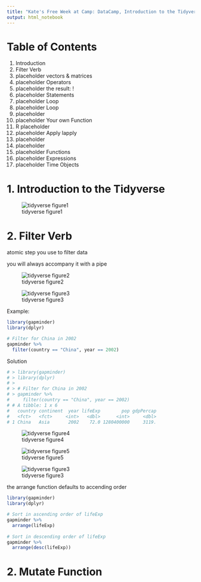 ```yaml
---
title: "Kate's Free Week at Camp: DataCamp, Introduction to the Tidyverse"
output: html_notebook
---
```



# Table of Contents
1. Introduction
2. Filter Verb
3. placeholder vectors & matrices
4. placeholder Operators
5. placeholder the result: !
6. placeholder Statements
7. placeholder Loop
8. placeholder Loop
9. placeholder 
10. placeholder Your own  Function
11. R placeholder
12. placeholder Apply lapply
13. placeholder
14. placeholder
15. placeholder Functions
16. placeholder Expressions 
17. placeholder Time Objects


# 1. Introduction to the Tidyverse

![tidyverse figure1](/Users/katherinerovinski/GIT/weekof_2020.05.18_DataCampTutorials/tidyverse1.png)

# 2. Filter Verb

atomic step you use to filter data

you will always accompany it with a pipe


![tidyverse figure2](/Users/katherinerovinski/GIT/weekof_2020.05.18_DataCampTutorials/tidyverse2.png)


![tidyverse figure3](/Users/katherinerovinski/GIT/weekof_2020.05.18_DataCampTutorials/tidyverse3.png)


Example: 
```r
library(gapminder)
library(dplyr)

# Filter for China in 2002
gapminder %>%
  filter(country == "China", year == 2002)
```

Solution 

```r
# > library(gapminder)
# > library(dplyr)
# > 
# > # Filter for China in 2002
# > gapminder %>%
#     filter(country == "China", year == 2002)
# # A tibble: 1 x 6
#   country continent  year lifeExp        pop gdpPercap
#   <fct>   <fct>     <int>   <dbl>      <int>     <dbl>
# 1 China   Asia       2002    72.0 1280400000     3119.
```




![tidyverse figure4](/Users/katherinerovinski/GIT/weekof_2020.05.18_DataCampTutorials/tidyverse4.png)


![tidyverse figure5](/Users/katherinerovinski/GIT/weekof_2020.05.18_DataCampTutorials/tidyverse5.png)


![tidyverse figure3](/Users/katherinerovinski/GIT/weekof_2020.05.18_DataCampTutorials/tidyverse6.png)


the arrange function defaults to accending order


```r
library(gapminder)
library(dplyr)

# Sort in ascending order of lifeExp
gapminder %>%
  arrange(lifeExp)
  
# Sort in descending order of lifeExp
gapminder %>%
  arrange(desc(lifeExp))
```




# 2. Mutate Function




















